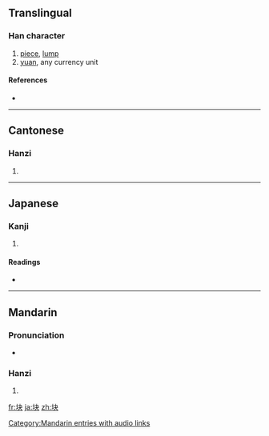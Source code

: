 {{also|塊}}
{{also|kuai}}
==Translingual==

===Han character===
{{Han char|rn=32|rad=土|as=04|sn=7|four=|canj=土木大 (GDK)}}

# [[piece]], [[lump]]
# [[yuan]], any currency unit

====References====
* {{Han ref|kx=0226.101|dkj=04948|dj=0461.110|hdz=10428.050|uh=5757|ud=22359}}

----

==Cantonese==

===Hanzi===
{{yue-hanzi|jyut=|y=faai3|tra=塊}}

# {{defn|Cantonese|sort=土04}}

----

==Japanese==

===Kanji===
{{ja-kanji|grade=|rs=土04}}

# {{defn|Japanese|sort=土04}}

====Readings====
* {{ja-readings|on=[[かい]] (kai)|kun=}}

----

==Mandarin==

===Pronunciation===
* {{audio|zh-kuài.ogg|audio}}

===Hanzi===
{{cmn-hanzi|tra=塊|pin=[[kuài]] ([[kuai4]])|wg=k'uai<sup>4</sup>}}

# {{defn|Mandarin|sort=土04}}

[[Category:Mandarin entries with audio links]]

[[fr:块]]
[[ja:块]]
[[zh:块]]
